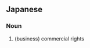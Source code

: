 ==Japanese==
{{ja-kanjitab|しょう|けん|yomi=on}}

===Noun===
{{ja-noun|しょうけん}}

# (business) commercial rights